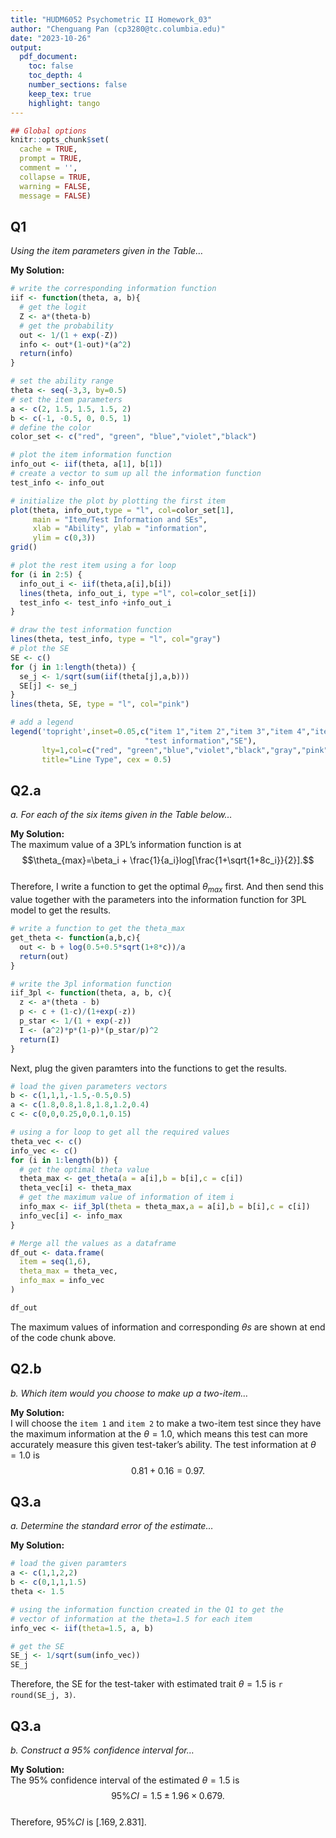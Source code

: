 ```yaml
---
title: "HUDM6052 Psychometric II Homework_03"
author: "Chenguang Pan (cp3280@tc.columbia.edu)"
date: "2023-10-26"
output:
  pdf_document:
    toc: false
    toc_depth: 4
    number_sections: false
    keep_tex: true
    highlight: tango
---
```

```{=latex}
\setcounter{tocdepth}{4}
\tableofcontents
```
```r
## Global options
knitr::opts_chunk$set(
  cache = TRUE,
  prompt = TRUE,
  comment = '',
  collapse = TRUE,
  warning = FALSE,
  message = FALSE)
```   

## Q1  

*Using the item parameters given in the Table...*  

**My Solution:**  

```r
# write the corresponding information function
iif <- function(theta, a, b){
  # get the logit
  Z <- a*(theta-b)
  # get the probability
  out <- 1/(1 + exp(-Z))
  info <- out*(1-out)*(a^2)
  return(info)
}

# set the ability range
theta <- seq(-3,3, by=0.5)
# set the item parameters
a <- c(2, 1.5, 1.5, 1.5, 2)
b <- c(-1, -0.5, 0, 0.5, 1)
# define the color
color_set <- c("red", "green", "blue","violet","black")

# plot the item information function
info_out <- iif(theta, a[1], b[1])
# create a vector to sum up all the information function
test_info <- info_out

# initialize the plot by plotting the first item
plot(theta, info_out,type = "l", col=color_set[1],
     main = "Item/Test Information and SEs",
     xlab = "Ability", ylab = "information",
     ylim = c(0,3))
grid()

# plot the rest item using a for loop
for (i in 2:5) {
  info_out_i <- iif(theta,a[i],b[i])
  lines(theta, info_out_i, type ="l", col=color_set[i])
  test_info <- test_info +info_out_i
}

# draw the test information function
lines(theta, test_info, type = "l", col="gray")
# plot the SE 
SE <- c()
for (j in 1:length(theta)) {
  se_j <- 1/sqrt(sum(iif(theta[j],a,b)))
  SE[j] <- se_j
}
lines(theta, SE, type = "l", col="pink")

# add a legend
legend('topright',inset=0.05,c("item 1","item 2","item 3","item 4","item 5",
                              "test information","SE"),
       lty=1,col=c("red", "green","blue","violet","black","gray","pink"),
       title="Line Type", cex = 0.5)
```  

  
  
## Q2.a  

*a. For each of the six items given in the Table below...*  

**My Solution:**  
The maximum value of a 3PL's information function is at $$\theta_{max}=\beta_i + \frac{1}{a_i}log[\frac{1+\sqrt{1+8c_i}}{2}].$$  
Therefore, I write a function to get the optimal $\theta_{max}$ first. And then send this value together with the parameters into the information function for 3PL model to get the results.
```r
# write a function to get the theta_max
get_theta <- function(a,b,c){
  out <- b + log(0.5+0.5*sqrt(1+8*c))/a
  return(out)
}

# write the 3pl information function
iif_3pl <- function(theta, a, b, c){
  z <- a*(theta - b)
  p <- c + (1-c)/(1+exp(-z))
  p_star <- 1/(1 + exp(-z))
  I <- (a^2)*p*(1-p)*(p_star/p)^2
  return(I)
}
```  
Next, plug the given paramters into the functions to get the results.
```r
# load the given parameters vectors
b <- c(1,1,1,-1.5,-0.5,0.5)
a <- c(1.8,0.8,1.8,1.8,1.2,0.4)
c <- c(0,0,0.25,0,0.1,0.15)

# using a for loop to get all the required values
theta_vec <- c()
info_vec <- c()
for (i in 1:length(b)) {
  # get the optimal theta value
  theta_max <- get_theta(a = a[i],b = b[i],c = c[i])
  theta_vec[i] <- theta_max
  # get the maximum value of information of item i
  info_max <- iif_3pl(theta = theta_max,a = a[i],b = b[i],c = c[i])
  info_vec[i] <- info_max
}

# Merge all the values as a dataframe
df_out <- data.frame(
  item = seq(1,6),
  theta_max = theta_vec,
  info_max = info_vec
)

df_out
```  
The maximum values of information and corresponding $\theta s$ are shown at end of the code chunk above.  


## Q2.b  

*b. Which item would you choose to make up a two-item...*  

**My Solution:**  
I will choose the `item 1` and `item 2` to make a two-item test since they have the maximum information at the $\theta = 1.0$, which means this test can more accurately measure this given test-taker's ability. The test information at $\theta = 1.0$ is $$0.81+0.16=0.97.$$  

## Q3.a  

*a. Determine the standard error of the estimate...*  

**My Solution:**  
```r
# load the given paramters
a <- c(1,1,2,2)
b <- c(0,1,1,1.5)
theta <- 1.5

# using the information function created in the Q1 to get the 
# vector of information at the theta=1.5 for each item
info_vec <- iif(theta=1.5, a, b)

# get the SE
SE_j <- 1/sqrt(sum(info_vec))
SE_j
```  
Therefore, the SE for the test-taker with estimated trait $\theta=1.5$ is `r round(SE_j, 3)`.  
  
## Q3.a  

*b. Construct a 95% confidence interval for...*  

**My Solution:**  
The 95% confidence interval of the estimated $\theta=1.5$ is 
$$95\%CI = 1.5\pm 1.96\times 0.679.$$  
Therefore, $95\%CI$ is $[.169, 2.831].$  



